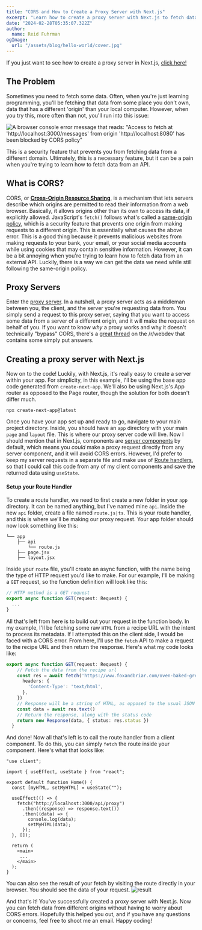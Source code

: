 ```yaml
---
title: "CORS and How to Create a Proxy Server with Next.js"
excerpt: "Learn how to create a proxy server with Next.js to fetch data from different origins without having to worry about CORS errors."
date: "2024-02-28T05:35:07.322Z"
author:
  name: Reid Fuhrman
ogImage:
  url: "/assets/blog/hello-world/cover.jpg"
---
```


If you just want to see how to create a proxy server in Next.js, [click here!](#nextjsproxyserver)

## The Problem

Sometimes you need to fetch some data. Often, when you're just learning programming, you'll be fetching that data from some place you don't own, data that has a different 'origin' than your local computer. However, when you try this, more often than not, you'll run into this issue:

![A browser console error message that reads: "Access to fetch at 'http://localhost:3000/messages' from origin 'http://localhost:8080' has been blocked by CORS policy"](/cors.jpeg)

This is a security feature that prevents you from fetching data from a different domain. Ultimately, this is a necessary feature, but it can be a pain when you're trying to learn how to fetch data from an API.

 ## What is CORS? <a name="whatiscors"/>

  CORS, or [**Cross-Origin Resource Sharing**](https://developer.mozilla.org/en-US/docs/Web/HTTP/CORS), is a mechanism that lets servers describe which origins are permitted to read their information from a web browser. Basically, it allows origins other than its own to access its data, if explicitly allowed. JavaScript's `fetch()` follows what's called a [same-origin policy](https://developer.mozilla.org/en-US/docs/Web/Security/Same-origin_policy), which is a security feature that prevents one origin from making requests to a different origin. This is essentially what causes the above error. This is a good thing because it prevents malicious websites from making requests to your bank, your email, or your social media accounts while using cookies that may contain sensitive information. However, it can be a bit annoying when you're trying to learn how to fetch data from an external API. Luckily, there is a way we can get the data we need while still following the same-origin policy.

## Proxy Servers <a name="proxyservers"/>

Enter the [proxy server](https://en.wikipedia.org/wiki/Proxy_server). In a nutshell, a proxy server acts as a middleman between you, the client, and the server you're requesting data from. You simply send a request to this proxy server, saying that you want to access some data from a server of a different origin, and it will make the request on behalf of you. If you want to know _why_ a proxy works and why it doesn't technically "bypass" CORS, there's a [great thread](https://www.reddit.com/r/webdev/comments/xxx4d4/why_does_cors_exist_if_you_can_bypass_it_by/) on the /r/webdev that contains some simply put answers.


## Creating a proxy server with Next.js <a name="nextjsproxyserver"/>
Now on to the code! Luckily, with Next.js, it's really easy to create a server within your app. For simplicity, in this example, I'll be using the base app code generated from `create-next-app`. We'll also be using Next.js's App router as opposed to the Page router, though the solution for both doesn't differ much.  

```
npx create-next-app@latest
```

Once you have your app set up and ready to go, navigate to your main project directory. Inside, you should have an `app` directory with your main `page` and `layout` file. This is where our proxy server code will live. Now I should mention that in Next.js, components are [server components](https://nextjs.org/docs/app/building-your-application/data-fetching/fetching-caching-and-revalidating#fetching-data-on-the-server-with-fetch) by default, which means you _could_ make a proxy request directly from any server component, and it will avoid CORS errors. However, I'd prefer to keep my server requests in a separate file and make use of [Route handlers](https://nextjs.org/docs/app/building-your-application/data-fetching/fetching-caching-and-revalidating#fetching-data-on-the-client-with-route-handlers), so that I could call this code from any of my client components and save the returned data using `useState`.

#### Setup your Route Handler

To create a route handler, we need to first create a new folder in your `app` directory. It can be named anything, but I've named mine `api`. Inside the new `api` folder, create a file named `route.js|ts`. This is your route handler, and this is where we'll be making our proxy request. Your app folder should now look something like this:
```
└── app
    ├── api
        └── route.js
    ├── page.jsx
    ├── layout.jsx
```
Inside your `route` file, you'll create an async function, with the name being the type of HTTP request you'd like to make. For our example, I'll be making a `GET` request, so the function definition will look like this:

```.ts
// HTTP method is a GET request
export async function GET(request: Request) {
  ...
}
```

All that's left from here is to build out your request in the function body. In my example, I'll be fetching some raw `HTML` from a recipe URL with the intent to process its metadata. If I attempted this on the client side, I would be faced with a CORS error. From here, I'll use the `fetch` API to make a request to the recipe URL and then return the response. Here's what my code looks like:

```.ts
export async function GET(request: Request) {
    // Fetch the data from the recipe url
    const res = await fetch('https://www.foxandbriar.com/oven-baked-greek-chicken-thighs/', {
      headers: {
        'Content-Type': 'text/html',
      },
    }) 
    // Response will be a string of HTML, as opposed to the usual JSON
    const data = await res.text()
    // Return the response, along with the status code
    return new Response(data, { status: res.status })
  }
```
And done! Now all that's left is to call the route handler from a client component. To do this, you can simply `fetch` the route inside your component. Here's what that looks like:

```.tsx
"use client";

import { useEffect, useState } from "react";

export default function Home() {
  const [myHTML, setMyHTML] = useState("");

  useEffect(() => {
    fetch("http://localhost:3000/api/proxy")
      .then((response) => response.text())
      .then((data) => {
        console.log(data);
        setMyHTML(data);
      });
  }, []);

  return (
    <main>
     ...
    </main>
  );
}
```

You can also see the result of your fetch by visiting the route directly in your browser. You should see the data of your request.
![result](/route-handler-result.png)

And that's it! You've successfully created a proxy server with Next.js. Now you can fetch data from different origins without having to worry about CORS errors. Hopefully this helped you out, and if you have any questions or concerns, feel free to shoot me an email. Happy coding!
